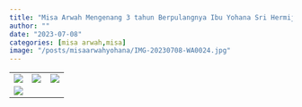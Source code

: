 ```yaml
---
title: "Misa Arwah Mengenang 3 tahun Berpulangnya Ibu Yohana Sri Hermijati "
author: ""
date: "2023-07-08"
categories: [misa arwah,misa]
image: "/posts/misaarwahyohana/IMG-20230708-WA0024.jpg"
---
```


|                                                     |                                                     |                                                     |
|-----------------------------------------------------|-----------------------------------------------------|-----------------------------------------------------|
| ![](/posts/misaarwahyohana/IMG-20230709-WA0022.jpg) | ![](/posts/misaarwahyohana/IMG-20230709-WA0023.jpg) | ![](/posts/misaarwahyohana/IMG-20230708-WA0027.jpg) |
| ![](/posts/misaarwahyohana/IMG-20230708-WA0028.jpg) |                                                     |                                                     |
